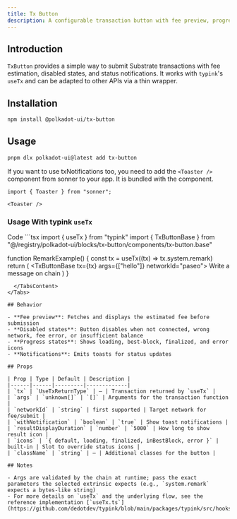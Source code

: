 ```yaml
---
title: Tx Button
description: A configurable transaction button with fee preview, progress states, and notifications.
---
```



## Introduction

`TxButton` provides a simple way to submit Substrate transactions with fee estimation, disabled states, and status notifications. It works with `typink`'s `useTx` and can be adapted to other APIs via a thin wrapper.

## Installation

```bash
npm install @polkadot-ui/tx-button
```

## Usage

```bash
pnpm dlx polkadot-ui@latest add tx-button
```

If you want to use txNotifications too, you need to add the `<Toaster />` component from sonner to your app. It is bundled with the component.

```tsx
import { Toaster } from "sonner";

<Toaster />
```

### Usage With typink `useTx`

<Tabs defaultValue="code" className="max-w-[720px]">
  <TabsList>
    <TabsTrigger value="code">Code</TabsTrigger>
  </TabsList>
  <TabsContent value="code" className="my-0">
```tsx
import { useTx } from "typink"
import { TxButtonBase } from "@/registry/polkadot-ui/blocks/tx-button/components/tx-button.base"

function RemarkExample() {
  const tx = useTx((tx) => tx.system.remark)
  return (
    <TxButtonBase tx={tx} args={["hello"]} networkId="paseo">
      Write a message on chain
    </TxButtonBase>
  )
}
```
  </TabsContent>
</Tabs>

## Behavior

- **Fee preview**: Fetches and displays the estimated fee before submission
- **Disabled states**: Button disables when not connected, wrong network, fee error, or insufficient balance
- **Progress states**: Shows loading, best-block, finalized, and error icons
- **Notifications**: Emits toasts for status updates

## Props

| Prop | Type | Default | Description |
|------|------|---------|-------------|
| `tx` | `UseTxReturnType` | — | Transaction returned by `useTx` |
| `args` | `unknown[]` | `[]` | Arguments for the transaction function |
| `networkId` | `string` | first supported | Target network for fee/submit |
| `withNotification` | `boolean` | `true` | Show toast notifications |
| `resultDisplayDuration` | `number` | `5000` | How long to show result icon |
| `icons` | `{ default, loading, finalized, inBestBlock, error }` | built-in | Slot to override status icons |
| `className` | `string` | — | Additional classes for the button |

## Notes

- Args are validated by the chain at runtime; pass the exact parameters the selected extrinsic expects (e.g., `system.remark` expects a bytes-like string)
- For more details on `useTx` and the underlying flow, see the reference implementation [`useTx.ts`](https://github.com/dedotdev/typink/blob/main/packages/typink/src/hooks/useTx.ts)


